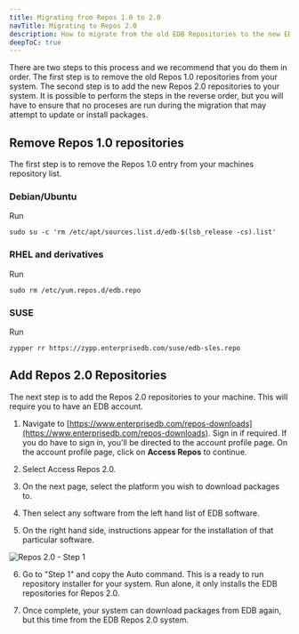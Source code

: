 ```yaml
---
title: Migrating from Repos 1.0 to 2.0
navTitle: Migrating to Repos 2.0
description: How to migrate from the old EDB Repositories to the new EDB Repositories
deepToC: true
---
```


There are two steps to this process and we recommend that you do them in order. The first step is to remove the old Repos 1.0 repositories from your system. The second step is to add the new Repos 2.0 repositories to your system. It is possible to perform the steps in the reverse order, but you will have to ensure that no proceses are run during the migration that may attempt to update or install packages. 

## Remove Repos 1.0 repositories

The first step is to remove the Repos 1.0 entry from your machines repository list.

### Debian/Ubuntu

Run

```
sudo su -c 'rm /etc/apt/sources.list.d/edb-$(lsb_release -cs).list'
```


### RHEL and derivatives

Run

```
sudo rm /etc/yum.repos.d/edb.repo
```


### SUSE

Run

```
zypper rr https://zypp.enterprisedb.com/suse/edb-sles.repo
```


## Add Repos 2.0 Repositories

The next step is to add the Repos 2.0 repositories to your machine. This will require you to have an EDB account.  

1. Navigate to [https://www.enterprisedb.com/repos-downloads](https://www.enterprisedb.com/repos-downloads). Sign in if required. If you do have to sign in, you'll be directed to the account profile page. On the account profile page, click on **Access Repos** to continue.

2. Select Access Repos 2.0.

3. On the next page, select the platform you wish to download packages to.

4. Then select any software from the left hand list of EDB software.

5. On the right hand side, instructions appear for the installation of that particular software.

![Repos 2.0 - Step 1](images/step1.png)

6. Go to "Step 1" and copy the Auto command. This is a ready to run repository installer for your system. Run alone, it only installs the EDB repositories for Repos 2.0.

7. Once complete, your system can download packages from EDB again, but this time from the EDB Repos 2.0 system.






